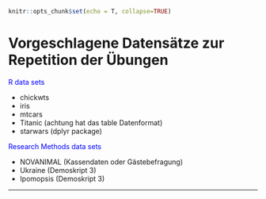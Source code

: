 ```r

knitr::opts_chunk$set(echo = T, collapse=TRUE)
```

# Vorgeschlagene Datensätze zur Repetition der Übungen

<span style="color:blue">R data sets</span> 

* chickwts
* iris
* mtcars
* Titanic (achtung hat das table Datenformat)
* starwars (dplyr package)

<span style="color:blue">Research Methods data sets</span>  

* NOVANIMAL (Kassendaten oder Gästebefragung)
* Ukraine (Demoskript 3)
* Ipomopsis (Demoskript 3)

*******
